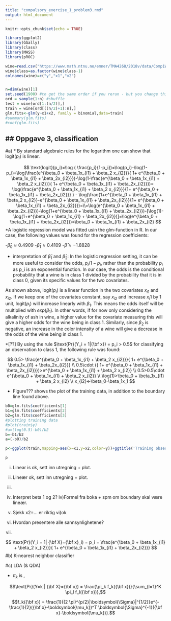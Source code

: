 ```yaml
---
title: "compulsory_exercise_1_problem3.rmd"
output: html_document
---
```


```r
knitr::opts_chunk$set(echo = TRUE)

library(ggplot2)
library(GGally)
library(class)
library(MASS)
library(pROC)

wine=read.csv("https://www.math.ntnu.no/emner/TMA4268/2018v/data/Comp1Wine.csv",sep=" ")
wine$class=as.factor(wine$class-1)
colnames(wine)=c("y","x1","x2")


n=dim(wine)[1]
set.seed(1900) #to get the same order if you rerun - but you change this to your favorite number
ord = sample(1:n) #shuffle 
test = wine[ord[1:(n/2)],]
train = wine[ord[((n/2)+1):n],]
glm.fits<-glm(y~x1+x2, family = binomial,data=train)
#summary(glm.fits)
#coef(glm.fits)

```


## ## Oppgave 3, classification
#a)
* By standard algebraic rules for the logarithm one can show that logit$(p_i)$ is linear. 

$$
\text{logit}(p_i)=\log ( \frac{p_i}{1-p_i})=\log(p_i)-\log(1-p_i)=\log(\frac{e^{\beta_0 + \beta_1x_{i1} + \beta_2 x_{i2}}}{ 1+ e^{\beta_0 + \beta_1x_{i1} + \beta_2x_{i2}}})-\log(1-\frac{e^{\beta_0 + \beta_1x_{i1} + \beta_2 x_{i2}}}{ 1+ e^{\beta_0 + \beta_1x_{i1} + \beta_2x_{i2}}})= \log(\frac{e^{\beta_0 + \beta_1x_{i1} + \beta_2 x_{i2}}}{1+ e^{\beta_0 + \beta_1x_{i1} + \beta_2x_{i2}}} ) - \log(\frac{1+e^{\beta_0 + \beta_1x_{i1} + \beta_2 x_{i2}}-e^{\beta_0 + \beta_1x_{i1} + \beta_2x_{i2}}}{1+ e^{\beta_0 + \beta_1x_{i1} + \beta_2x_{i2}}})=\\=\log(e^{\beta_0 + \beta_1x_{i1} + \beta_2x_{i2}})-\log(1+e^{\beta_0 + \beta_1x_{i1} + \beta_2x_{i2}})-[\log(1)-\log(1+e^{\beta_0 + \beta_1x_{i1} + \beta_2x_{i2}})]=\log(e^{\beta_0 + \beta_1x_{i1} + \beta_2x_{i2}})=\beta_0 + \beta_1x_{i1} + \beta_2x_{i2}
$$
*A logistic regression model was fitted usin the glm-function in R. In our case, the following values was found for the regression coefficients: 

-$\hat\beta_0\approx 0.4909$
-$\hat\beta_1\approx 0.4109$
-$\hat\beta\approx -1.8828$

* interpretation of $\hat\beta_1$ and $\hat\beta_2$: 
In the logistic regression setting, it can be more useful to consider the odds, $p_i/1-p_i$, rather than the probability $p_i$ as p_i is an exponential function. In our case, the odds is the conditional probability that a wine is in class 1 divided by the probability that it is in class 0, given its specific values for the two covariates. 

As shown above, logit($p_i$) is a linear function in the two covariates $x_{i1}$ and $x_{i2}$. If we keep one of the covariates constant, say $x_{i2}$ and increase $x_i1$ by 1 unit, logit($p_i$) will increase linearly with $\beta_1$. This means the odds itself will be multiplied with $exp(\beta_1)$. In other words, if for now only considering the alkalinity of ash in wine, a higher value for the covariate measuring this will give a higher odds for the wine being in class 1. Similarly, since $\beta_2$ is negative, an increase in the color intensity of a wine will give a decrease in the odds of the wine being in class 1. 

*[??] By using the rule $\text{Pr}(Y_i = 1|{\bf x}) = p_i > 0.5$ for classifying an observation to class 1, the following rule was found:

$$
0.5> \frac{e^{\beta_0 + \beta_1x_{i1} + \beta_2 x_{i2}}}{ 1+ e^{\beta_0 + \beta_1x_{i1} + \beta_2x_{i2}}} \\
0.5\cdot ({ 1+ e^{\beta_0 + \beta_1x_{i1} + \beta_2x_{i2}}})>e^{\beta_0 + \beta_1x_{i1} + \beta_2 x_{i2}} \\
0.5>0.5\cdot e^{\beta_0 + \beta_1x_{i1} + \beta_2 x_{i2}} \\ 
\log(1)>\beta_0 + \beta_1x_{i1} + \beta_2 x_{i2} \\
x_{i2}<-\beta_0-\beta_1x_1
$$

* Figure\ref??? shows the plot of the training data, in addition to the boundary line found above.
```r
b0=glm.fits$coefficients[1]
b1=glm.fits$coefficients[2]
b2=glm.fits$coefficients[3]
#plotting training data
#plot(train$y)
#a=(log(0.5)-b0)/b2
b=-b1/b2
a=(-b0)/b2

p<-ggplot(train,mapping=aes(x=x1,y=x2,color=y))+ggtitle('Training observations')+geom_point() + geom_abline(slope=b, intercept=a)

p
```
i) Linear is ok, sett inn utregning + plot.

i) Lineær ok, sett inn utregning + plot.
ii) 
iii) Interpret beta 1 og 2?
iv)Formel fra boka + spm om boundary skal være lineær.
v) Sjekk x2=... er riktig
vi)ok
vii) Hvordan presentere alle sannsynlighetene?
viii) 

$$
\text{Pr}(Y_i = 1| {\bf X}={\bf x}_i) = p_i = \frac{e^{\beta_0 + \beta_1x_{i1} + \beta_2 x_{i2}}}{ 1+ e^{\beta_0 + \beta_1x_{i1} + \beta_2x_{i2}}}
$$
#b) K-nearest neighbor classifier 

#c) LDA (& QDA)

* $\pi_k$ is , 

$$\text{Pr}(Y=k | {\bf X}={\bf x}) = \frac{\pi_k f_k({\bf x})}{\sum_{l=1}^K \pi_l f_l({\bf x})},$$

$$f_k({\bf x}) = \frac{1}{(2 \pi)^{p/2}|\boldsymbol{\Sigma}|^{1/2}}e^{-\frac{1}{2}({\bf x}-\boldsymbol{\mu_k})^T \boldsymbol{\Sigma}^{-1}({\bf x}-\boldsymbol{\mu_k})}.$$
